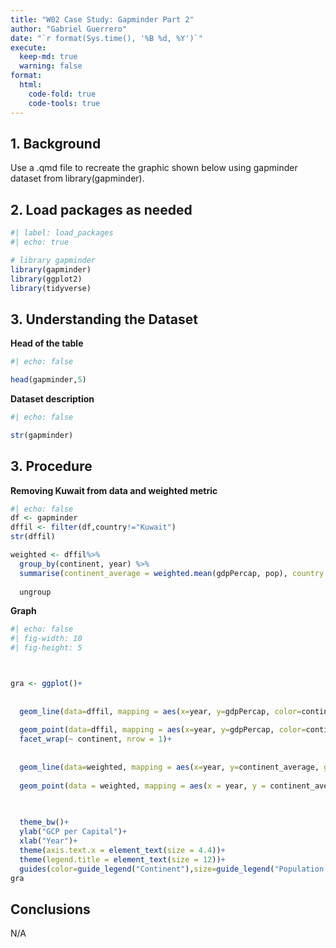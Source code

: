 ```yaml
---
title: "W02 Case Study: Gapminder Part 2"
author: "Gabriel Guerrero"
date: "`r format(Sys.time(), '%B %d, %Y')`"
execute:
  keep-md: true
  warning: false
format:
  html:
    code-fold: true
    code-tools: true
---
```


## 1. Background

Use a .qmd file to recreate the graphic shown below using gapminder dataset from library(gapminder).

## 2. Load packages as needed

```r
#| label: load_packages
#| echo: true

# library gapminder
library(gapminder)
library(ggplot2) 
library(tidyverse)
```

## 3. Understanding the Dataset

**Head of the table**

```r
#| echo: false

head(gapminder,5)

```
**Dataset description**
```r
#| echo: false

str(gapminder)
```

## 3. Procedure

**Removing Kuwait from data and weighted metric**

```r
#| echo: false
df <- gapminder
dffil <- filter(df,country!="Kuwait")
str(dffil)

weighted <- dffil%>% 
  group_by(continent, year) %>% 
  summarise(continent_average = weighted.mean(gdpPercap, pop), country = country, pop_sum =  sum(pop)/100000) %>% 
 
  ungroup
```
**Graph**
```r
#| echo: false
#| fig-width: 10
#| fig-height: 5



gra <- ggplot()+
  
  
  geom_line(data=dffil, mapping = aes(x=year, y=gdpPercap, color=continent, group=country))+
 
  geom_point(data=dffil, mapping = aes(x=year, y=gdpPercap, color=continent,group=country))+
  facet_wrap(~ continent, nrow = 1)+
  
  
  geom_line(data=weighted, mapping = aes(x=year, y=continent_average, group=continent ))+
  
  geom_point(data = weighted, mapping = aes(x = year, y = continent_average,  group = continent,size = pop_sum),alpha = 1) +

  
  
  theme_bw()+
  ylab("GCP per Capital")+
  xlab("Year")+
  theme(axis.text.x = element_text(size = 4.4))+
  theme(legend.title = element_text(size = 12))+
  guides(color=guide_legend("Continent"),size=guide_legend("Population (100k)"))
gra           
```


## Conclusions

N/A